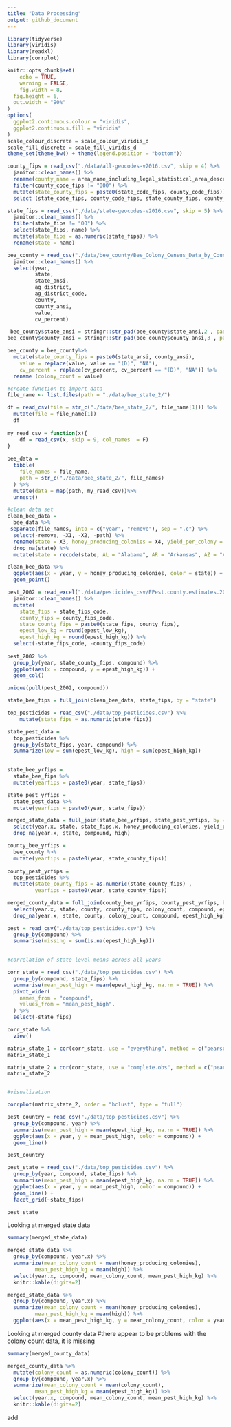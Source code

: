```yaml
---
title: "Data Processing"
output: github_document
---
```


```r
library(tidyverse)
library(viridis)
library(readxl)
library(corrplot)

knitr::opts_chunk$set(
	echo = TRUE,
	warning = FALSE,
	fig.width = 8, 
  fig.height = 6,
  out.width = "90%"
)
options(
  ggplot2.continuous.colour = "viridis",
  ggplot2.continuous.fill = "viridis"
)
scale_colour_discrete = scale_colour_viridis_d
scale_fill_discrete = scale_fill_viridis_d
theme_set(theme_bw() + theme(legend.position = "bottom"))
```

```r
county_fips = read_csv("./data/all-geocodes-v2016.csv", skip = 4) %>%
  janitor::clean_names() %>%
  rename(county_name = area_name_including_legal_statistical_area_description) %>%
  filter(county_code_fips != "000") %>%
  mutate(state_county_fips = paste0(state_code_fips, county_code_fips)) %>%
  select (state_code_fips, county_code_fips, state_county_fips, county_name)

state_fips = read_csv("./data/state-geocodes-v2016.csv", skip = 5) %>%
  janitor::clean_names() %>%
  filter(state_fips != "00") %>%
  select(state_fips, name) %>%
  mutate(state_fips = as.numeric(state_fips)) %>%
  rename(state = name)
```

```r
bee_county = read_csv("./data/bee_county/Bee_Colony_Census_Data_by_County 2.csv") %>% 
  janitor::clean_names() %>% 
  select(year, 
         state, 
         state_ansi, 
         ag_district, 
         ag_district_code, 
         county, 
         county_ansi, 
         value, 
         cv_percent) 

 bee_county$state_ansi = stringr::str_pad(bee_county$state_ansi,2 , pad = "0")
bee_county$county_ansi = stringr::str_pad(bee_county$county_ansi,3 , pad = "0")

bee_county = bee_county%>% 
  mutate(state_county_fips = paste0(state_ansi, county_ansi),
    value = replace(value, value == "(D)", "NA"),
    cv_percent = replace(cv_percent, cv_percent == "(D)", "NA")) %>% 
  rename (colony_count = value)


```

```r
#create function to import data
file_name <- list.files(path = "./data/bee_state_2/") 

df = read_csv(file = str_c("./data/bee_state_2/", file_name[1])) %>%
  mutate(file = file_name[1])
  df
  
my_read_csv = function(x){
    df = read_csv(x, skip = 9, col_names  = F)
}
  
bee_data = 
  tibble(
    file_names = file_name,
    path = str_c("./data/bee_state_2/", file_names)
  ) %>% 
  mutate(data = map(path, my_read_csv))%>% 
  unnest()

#clean data set
clean_bee_data =
  bee_data %>%
 separate(file_names, into = c("year", "remove"), sep = ".c") %>%
  select(-remove, -X1, -X2, -path) %>%
  rename(state = X3, honey_producing_colonies = X4, yield_per_colony = X5, production = X6, stocks = X7, price_per_pound = X8, production_value = X9) %>%
  drop_na(state) %>%
  mutate(state = recode(state, AL = "Alabama", AR = "Arkansas", AZ = "Arizona", CA = "California", CO = "Colorado", FL = "Florida", GA = "Georgia", HI = "Hawaii", IA = "Iowa", IL = "Illinois", ID = "Idaho", IN = "Indiana", KS = "Kansas", KY = "Kentucky", LA = "Louisiana", ME = "Maine", MD = "Maryland", MI = "Michigan", MN = "Minnesota", MO = "Missouri", MT = "Montana", MS = "Mississippi", NC = "North Carolina", ND = "North Dakota", NE = "Nebraska", NJ = "New Jersey", NM = "New Mexico", NV = "Nevada", NY = "New York", OH = "Ohio", OK = "Oklahoma", OR = "Oregon", PA = "Pennsylvania", SC = "South Carolina", SD = "South Dakota", TN = "Tennessee", TX = "Texas", UT = "Utah", VA = "Virginia", VT = "Vermont", WA = "Washington", WV = "West Virginia", WI = "Wisconsin", WY = "Wyoming"))

clean_bee_data %>%
  ggplot(aes(x = year, y = honey_producing_colonies, color = state)) +
  geom_point()

```


```r

pest_2002 = read_excel("./data/pesticides_csv/EPest.county.estimates.2002.xlsx") %>% 
  janitor::clean_names() %>% 
  mutate(
    state_fips = state_fips_code,
    county_fips = county_fips_code,
    state_county_fips = paste0(state_fips, county_fips),
    epest_low_kg = round(epest_low_kg),
    epest_high_kg = round(epest_high_kg)) %>%
  select(-state_fips_code, -county_fips_code)
    
pest_2002 %>% 
  group_by(year, state_county_fips, compound) %>% 
  ggplot(aes(x = compound, y = epest_high_kg)) + 
  geom_col() 

unique(pull(pest_2002, compound))

```

```r
state_bee_fips = full_join(clean_bee_data, state_fips, by = "state")

top_pesticides = read_csv("./data/top_pesticides.csv") %>%
    mutate(state_fips = as.numeric(state_fips))

state_pest_data = 
  top_pesticides %>%
  group_by(state_fips, year, compound) %>%
  summarize(low = sum(epest_low_kg), high = sum(epest_high_kg)) 
  
```

```r
state_bee_yrfips = 
  state_bee_fips %>%
  mutate(yearfips = paste0(year, state_fips))

state_pest_yrfips = 
  state_pest_data %>%
  mutate(yearfips = paste0(year, state_fips))

merged_state_data = full_join(state_bee_yrfips, state_pest_yrfips, by = "yearfips") %>%
  select(year.x, state, state_fips.x, honey_producing_colonies, yield_per_colony, production, compound, low, high) %>%
  drop_na(year.x, state, compound, high)

```

```r
county_bee_yrfips = 
  bee_county %>%
  mutate(yearfips = paste0(year, state_county_fips))
         
county_pest_yrfips = 
  top_pesticides %>%
  mutate(state_county_fips = as.numeric(state_county_fips) ,
         yearfips = paste0(year, state_county_fips))

merged_county_data = full_join(county_bee_yrfips, county_pest_yrfips, by = "yearfips") %>%
  select(year.x, state, county, county_fips, colony_count, compound, epest_low_kg, epest_high_kg) %>%
  drop_na(year.x, state, county, colony_count, compound, epest_high_kg)

```

```r

pest = read_csv("./data/top_pesticides.csv") %>% 
  group_by(compound) %>% 
  summarise(missing = sum(is.na(epest_high_kg))) 
            


```


```r

#correlation of state level means across all years

corr_state = read_csv("./data/top_pesticides.csv") %>% 
  group_by(compound, state_fips) %>%
  summarise(mean_pest_high = mean(epest_high_kg, na.rm = TRUE)) %>% 
  pivot_wider(
    names_from = "compound",
    values_from = "mean_pest_high",
  ) %>% 
  select(-state_fips)

corr_state %>%
  view()

matrix_state_1 = cor(corr_state, use = "everything", method = c("pearson"))
matrix_state_1

matrix_state_2 = cor(corr_state, use = "complete.obs", method = c("pearson"))
matrix_state_2


#visualization 

corrplot(matrix_state_2, order = "hclust", type = "full")

```

```r

pest_country = read_csv("./data/top_pesticides.csv") %>% 
  group_by(compound, year) %>%
  summarise(mean_pest_high = mean(epest_high_kg, na.rm = TRUE)) %>% 
  ggplot(aes(x = year, y = mean_pest_high, color = compound)) + 
  geom_line() 

pest_country

pest_state = read_csv("./data/top_pesticides.csv") %>% 
  group_by(year, compound, state_fips) %>%
  summarise(mean_pest_high = mean(epest_high_kg, na.rm = TRUE)) %>% 
  ggplot(aes(x = year, y = mean_pest_high, color = compound)) + 
  geom_line() + 
  facet_grid(~state_fips)

pest_state

```

Looking at merged state data

```r
summary(merged_state_data)

merged_state_data %>%
  group_by(compound, year.x) %>%
  summarize(mean_colony_count = mean(honey_producing_colonies),
         mean_pest_high_kg = mean(high)) %>%
  select(year.x, compound, mean_colony_count, mean_pest_high_kg) %>%
  knitr::kable(digits=2)

merged_state_data %>%
  group_by(compound, year.x) %>%
  summarize(mean_colony_count = mean(honey_producing_colonies),
         mean_pest_high_kg = mean(high)) %>%
  ggplot(aes(x = mean_pest_high_kg, y = mean_colony_count, color = year.x)) + geom_smooth() + facet_grid(~compound)

```

Looking at merged county data
#there appear to be problems with the colony count data, it is missing

```r
summary(merged_county_data)

merged_county_data %>%
  mutate(colony_count = as.numeric(colony_count)) %>%
  group_by(compound, year.x) %>%
  summarize(mean_colony_count = mean(colony_count),
         mean_pest_high_kg = mean(epest_high_kg)) %>%
  select(year.x, compound, mean_colony_count, mean_pest_high_kg) %>%
  knitr::kable(digits=2)

```

add